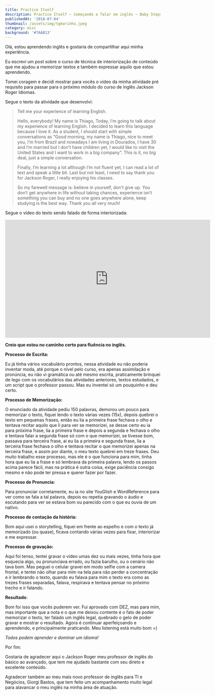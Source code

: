 ```yaml
---
title: Practice Itself
description: Practice Itself — Começando a falar em inglês — Baby Steps
publishedAt: '2018-07-04'
thumbnail: /assets/img/tgmarinho.jpeg
category: misc
background: '#7AAB13'
---
```

Olá, estou aprendendo inglês e gostaria de compartilhar aqui minha experiência.

Eu escrevi um post sobre o curso de técnica de interiorização de conteúdo que me ajudou a memorizar textos e também expressar aquilo que estou aprendendo.

Tomei coragem e decidi mostrar para vocês o vídeo da minha atividade pré requisito para passar para o próximo módulo do curso de inglês Jackson Roger Idiomas.

Segue o texto da atividade que desenvolvi:

> Tell me your experience of learning English.
>
> Hello, everybody! My name is Thiago, Today, I’m going to talk about my experience of learning English. I decided to learn this language because I love it. As a student, I should start with simple conversations as "Good morning, my name is Thiago, nice to meet you, I’m from Brazil and nowadays I am living in Dourados, I have 30 and I’m married but I don’t have children yet, I would like to visit the United States and I want to work in a big company". This is it, no big deal, just a simple conversation.
>
> Finally, I’m learning a lot although I’m not fluent yet, I can read a lot of text and speak a little bit. Last but not least, I need to say thank you for Jackson Roger, I really enjoying his classes.
>
> So my farewell message is: believe in yourself, don’t give up. You don’t get anywhere in life without taking chances, experience isn’t something you can buy and no one goes anywhere alone, keep studying is the best way. Thank you all very much!

Segue o vídeo do texto sendo falado de forma interiorizada:

<iframe width="665" height="382" src="https://www.youtube.com/embed/Wwp8zZ-MXh8" frameborder="0" allow="accelerometer; autoplay; encrypted-media; gyroscope; picture-in-picture" allowfullscreen></iframe>



**Creio que estou no caminho certo para fluência no inglês.**

**Processo de Escrita:**

Eu já tinha vários vocabulário prontos, nessa atividade eu não poderia inventar moda, até porque o nível pelo curso, era apenas assimilação e pronúncia, eu não vi gramática ou até mesmo escrita, praticamente brinquei de lego com os vocabulários das atividades anteriores, textos estudados, e um script que o professor passou. Mas eu inventei só um pouquinho e deu certo.

**Processo de Memorização:**

O enunciado da atividade pediu 150 palavras, demorou um pouco para memorizar o texto, fiquei lendo o texto várias vezes (15x), depois quebrei o texto em pequenas frases, então eu lia a primeira frase fechava o olho e tentava recitar aquilo que li para ver se memorizei, se desse certo eu ia para próxima frase, lia a primeira frase e depois a segunda e fechava o olho e tentava falar a segunda frase só com o que memorizei, se tivesse bom, passava para terceira frase, ai eu lia a primeira e segunda frase, lia a terceira frase fechava o olho e tentava recitar o que memorizei apenas na terceira frase, e assim por diante, o meu texto quebrei em treze frases. Deu muito trabalho esse processo, mas ele é o que funciona para mim, tinha hora que eu lia a frase e só lembrava da primeira palavra, lendo os passos acima parece fácil, mas na prática é outra coisa, exige paciência consigo mesmo e não pode ter pressa e querer fazer por fazer.

**Processo de Pronuncia:**

Para pronunciar corretamente, eu ia no site YouGlish e WordReference para ver como se fala a tal palavra, depois eu repetia gravando o áudio e escutando para ver se estava bom ou parecido com o que eu ouvia de um nativo.

**Processo de contação da história:**

Bom aqui usei o storytelling, fiquei em frente ao espelho e com o texto já memorizado (ou quase), ficava contando várias vezes para fixar, interiorizar e me expressar.

**Processo de gravação:**

Aqui foi tenso, tentei gravar o vídeo umas dez ou mais vezes, tinha hora que esquecia algo, ou pronunciava errado, ou fazia barulho, ou o cenário não tava bom. Mas peguei o celular gravei em modo selfie com a camera frontal, e tentei não olhar para mim na tela para não perder a concentração e ir lembrando o texto, quando eu falava para mim o texto era como as trezes frases separadas, falava, respirava e tentava pensar no próximo trecho e ir falando.

**Resultado**:

Bom foi isso que vocês puderem ver. Fui aprovado com DEZ, mas para mim, mas importante que a nota e o que me deixou contente é o fato de poder memorizar o texto, ter falado um inglês legal, quebrado o gelo de poder gravar e mostrar o resultado. Agora é continuar aperfeiçoando e aprendendo, e principalmente praticando. Meu listening está muito bom =)

_Todos podem aprender e dominar um idioma!_

Por fim:

Gostaria de agradecer aqui o Jackson Roger meu professor de inglês do básico ao avançado, que tem me ajudado bastante com seu direto e excelente conteúdo.

Agradecer também ao meu mais novo professor de inglês para TI e Negócios, Giorgi Bastos, que tem feito um acompanhamento muito legal para alavancar o meu inglês na minha área de atuação.
